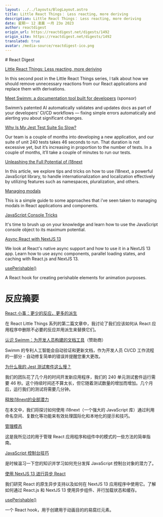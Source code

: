 ```yaml
---
layout: ../../layouts/BlogLayout.astro
title: Little React Things： Less reacting, more deriving
description: Little React Things： Less reacting, more deriving
date: 星期一 12 凌晨 一月 23o 2023
author: reactdigest
origin_url: https://reactdigest.net/digests/1492
origin_site: https://reactdigest.net/digests/1492
translated: true
avatar: /media-source/reactdigest-ico.png
---
```



<Reference client:only="react" title="Little React Things： Less reacting, more deriving" url="https://reactdigest.net/digests/1492" />

<Detail client:only="react">
	# React Digest

[Little React Things: Less reacting, more deriving](https://reactdigest.net/link/14436/a24eb3ef-556d-456e-a6a4-25de0a1cd63b/email)

In this second post in the Little React Things series, I talk about how we should remove unnecessary reactions from our React applications and replace them with derivations.

[Meet Swimm: a documentation tool built for developers](https://reactdigest.net/link/14437/a24eb3ef-556d-456e-a6a4-25de0a1cd63b/email) (sponsor)

Swimm’s patented AI automatically validates and updates docs as part of your developers' CI/CD workflows — fixing simple errors automatically and alerting you about significant changes.

[Why Is My Jest Test Suite So Slow?](https://reactdigest.net/link/14438/a24eb3ef-556d-456e-a6a4-25de0a1cd63b/email)

Our team is a couple of months into developing a new application, and our suite of unit 240 tests takes 46 seconds to run. That duration is not excessive yet, but it’s increasing in proportion to the number of tests. In a couple of months, it’ll take a couple of minutes to run our tests.

[Unleashing the Full Potential of i18next](https://reactdigest.net/link/14439/a24eb3ef-556d-456e-a6a4-25de0a1cd63b/email)

In this article, we explore tips and tricks on how to use i18next, a powerful JavaScript library, to handle internationalization and localization effectively by utilizing features such as namespaces, pluralization, and others.

[Managing modals](https://reactdigest.net/link/14440/a24eb3ef-556d-456e-a6a4-25de0a1cd63b/email)

This is a simple guide to some approaches that i’ve seen taken to managing modals in React applications and components.

[JavaScript Console Tricks](https://reactdigest.net/link/14441/a24eb3ef-556d-456e-a6a4-25de0a1cd63b/email)

It's time to brush up on your knowledge and learn how to use the JavaScript console object to its maximum potential.

[Async React with NextJS 13](https://reactdigest.net/link/14442/a24eb3ef-556d-456e-a6a4-25de0a1cd63b/email)

We look at React's native async support and how to use it in a NextJS 13 app. Learn how to use async components, parallel loading states, and caching with React.js and NextJS 13.

[usePerishable()](https://reactdigest.net/link/14443/a24eb3ef-556d-456e-a6a4-25de0a1cd63b/email)

A React hook for creating perishable elements for animation purposes.


</Detail>

# 反应摘要

[React 小事：更少的反应，更多的派生](https://reactdigest.net/link/14436/a24eb3ef-556d-456e-a6a4-25de0a1cd63b/email)

在 React Little Things 系列的第二篇文章中，我讨论了我们应该如何从 React 应用程序中删除不必要的反应并用派生来替换它们。

[认识 Swimm：为开发人员构建的文档工具](https://reactdigest.net/link/14437/a24eb3ef-556d-456e-a6a4-25de0a1cd63b/email)（赞助商）

Swimm 的专利人工智能会自动验证和更新文档，作为开发人员 CI/CD 工作流程的一部分 - 自动修复简单的错误并提醒您重大更改。

[为什么我的 Jest 测试套件这么慢？](https://reactdigest.net/link/14438/a24eb3ef-556d-456e-a6a4-25de0a1cd63b/email)

我们的团队花了几个月的时间开发新应用程序，我们的 240 单元测试套件运行需要 46 秒。这个持续时间还不算太长，但它随着测试数量的增加而增加。几个月后，运行我们的测试将需要几分钟。

[释放i18next的全部潜力](https://reactdigest.net/link/14439/a24eb3ef-556d-456e-a6a4-25de0a1cd63b/email)

在本文中，我们将探讨如何使用 i18next（一个强大的 JavaScript 库）通过利用命名空间、复数化等功能来有效处理国际化和本地化的提示和技巧。

[管理模态](https://reactdigest.net/link/14440/a24eb3ef-556d-456e-a6a4-25de0a1cd63b/email)

这是我所见过的用于管理 React 应用程序和组件中的模式的一些方法的简单指南。

[JavaScript 控制台技巧](https://reactdigest.net/link/14441/a24eb3ef-556d-456e-a6a4-25de0a1cd63b/email)

是时候温习一下您的知识并学习如何充分发挥 JavaScript 控制台对象的潜力了。

[使用 NextJS 13 进行异步 React](https://reactdigest.net/link/14442/a24eb3ef-556d-456e-a6a4-25de0a1cd63b/email)

我们研究 React 的原生异步支持以及如何在 NextJS 13 应用程序中使用它。了解如何通过 React.js 和 NextJS 13 使用异步组件、并行加载状态和缓存。

[usePerishable()](https://reactdigest.net/link/14443/a24eb3ef-556d-456e-a6a4-25de0a1cd63b/email)

一个 React hook，用于创建用于动画目的的易腐烂元素。


